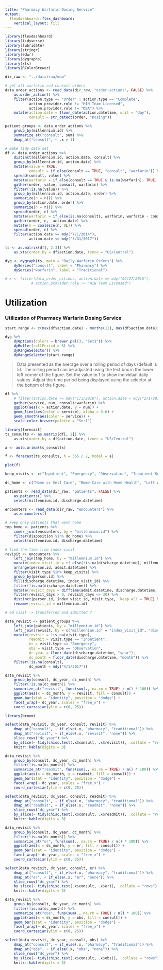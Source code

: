 ```yaml
---
title: "Pharmacy Warfarin Dosing Service"
output: 
  flexdashboard::flex_dashboard:
    vertical_layout: fill
---
```


```r
library(flexdashboard)
library(tidyverse)
library(lubridate)
library(stringr)
library(edwr)
library(dygraphs)
library(xts)
library(RColorBrewer)

dir_raw <- "../data/raw/mbo"

# get all warfarin and consult orders
data_order_actions <- read_data(dir_raw, "order-actions", FALSE) %>%
    as.order_action() %>%
    filter(action.type == "Order" | action.type == "Complete",
           action.provider.role != "HIN Team Licensed",
           action.provider.role != "DBA") %>%
    mutate(action.date = floor_date(action.datetime, unit = "day"),
           consult = str_detect(order, "Dosing"))

patient_groups <- data_order_actions %>%
    group_by(millennium.id) %>%
    summarize_at("consult", sum) %>%
    dmap_at("consult", ~ .x > 1)

# make tidy data set
df <- data_order_actions %>%
    distinct(millennium.id, action.date, consult) %>%
    group_by(millennium.id, action.date) %>%
    mutate(value = TRUE,
           consult = if_else(consult == TRUE, "consult", "warfarin")) %>%
    spread(consult, value) %>%
    mutate(warfarin = if_else(consult == TRUE & is.na(warfarin), TRUE, warfarin)) %>%
    gather(order, value, consult, warfarin) %>%
    filter(!is.na(value)) %>%
    group_by(millennium.id, action.date, order) %>%
    summarize(n = n()) %>%
    group_by(action.date, order) %>%
    summarize(n = n()) %>%
    spread(order, n) %>%
    mutate(warfarin = if_else(is.na(consult), warfarin, warfarin - consult)) %>%
    gather(order, n, -action.date) %>%
    mutate(n = coalesce(n, 0L)) %>%
    spread(order, n) %>%
    filter(action.date >= mdy("7/1/2014"),
           action.date <= mdy("3/31/2017"))

ts <- as.matrix(df[, 2:3]) %>% 
    as.xts(order.by = df$action.date, tzone = "US/Central")

dyg <- dygraph(ts, main = "Daily Warfarin Orders") %>%
    dySeries("consult", label = "Pharmacy") %>%
    dySeries("warfarin", label = "Traditional") 

# x <- filter(data_order_actions, action.date == mdy("02/27/2015"),
            # action.provider.role != "HIN Team Licensed")
```

Utilization
========================================================

### Utilization of Pharmacy Warfarin Dosing Service

```r
start.range <- c(max(df$action.date) - months(12), max(df$action.date))

dyg %>%
    dyOptions(colors = brewer.pal(3, "Set1")) %>%
    dyRoller(rollPeriod = 5) %>%
    dyRangeSelector() %>%
    dyRangeSelector(start.range)

```

> Data presented as the average over a rolling period of days (default is 5). The rolling period can be adjusted using the text box in the lower left corner of the figure. Set the value to 1 to show individual daily values. Adjust the time period being displayed using the selector at the bottom of the figure.

```r
df %>%
    # filter(action.date >= mdy("1/1/2016"), action.date < mdy("2/1/2017")) %>%
    gather(service, num, consult:warfarin) %>% 
    ggplot(aes(x = action.date, y = num)) +
    geom_line(aes(color = service), alpha = 0.6) +
    geom_smooth(aes(color = service)) +
    scale_color_brewer(palette = "Set1")
```

```r
library(forecast)
ts_consults <- as.matrix(df[, 2]) %>% 
    as.xts(order.by = df$action.date, tzone = "US/Central")

a <- auto.arima(ts_consults)

f <- forecast(ts_consults, h = 365 / 2, model = a)

plot(f)
```

```r
keep_visits <- c("Inpatient", "Emergency", "Observation", "Inpatient Snf", "Inpatient Rehab", "Inpatient Psych", "Inpatient LTC", "EC Fast ER Care", "72 Hour ER")

dc_home <- c("Home or Self Care", "Home Care with Home Health", "Left Against Medical Advise", "DC TO HOME/SELF CARE")

patients <- read_data(dir_raw, "patients", FALSE) %>%
    as.patients() %>%
    select(millennium.id, discharge.datetime) 

encounters <- read_data(dir_raw, "encounters") %>%
    as.encounters()

# keep only patients that went home
tmp_home <- patients %>%
    inner_join(encounters, by = "millennium.id") %>%
    filter(disposition %in% dc_home) %>%
    select(millennium.id, discharge.datetime) 

# find the time from index visit
revisit <- encounters %>%
    left_join(tmp_home, by = "millennium.id") %>%
    mutate(index_visit_id = if_else(!is.na(discharge.datetime), millennium.id, NA_character_)) %>%
    arrange(person.id, admit.datetime) %>%
    filter(visit.type %in% keep_visits) %>%
    group_by(person.id) %>%
    fill(discharge.datetime, index_visit_id) %>%
    filter(!is.na(discharge.datetime)) %>%
    mutate(revisit_days = difftime(admit.datetime, discharge.datetime, units = "days")) %>%
    filter(revisit_days > 0, revisit_days <= 30) %>%
    distinct(person.id, index_visit_id, visit.type, .keep_all = TRUE) %>%
    rename(revisit_id = millennium.id)

# ed visit -> transferred and admitted ?
```

```r
data_revisit <- patient_groups %>%
    left_join(patients, by = "millennium.id") %>%
    left_join(revisit, by = c("millennium.id" = "index_visit_id", "discharge.datetime")) %>%
    mutate(revisit = !is.na(visit.type),
           readmit = visit.type == "Inpatient",
           er = visit.type == "Emergency",
           obs = visit.type == "Observation",
           dc_year = floor_date(discharge.datetime, "year"),
           dc_month = floor_date(discharge.datetime, "month")) %>%
    filter(!is.na(consult),
           dc_month < mdy("4/1/2017")) 
```

```r
data_revisit %>%
    group_by(consult, dc_year, dc_month) %>%
    filter(!is.na(dc_month)) %>%
    summarize_at("revisit", funs(sum(., na.rm = TRUE) / n() * 100)) %>%
    ggplot(aes(x = dc_month, y = revisit, fill = consult)) +
    geom_bar(stat = "identity", position = "dodge") +
    facet_wrap(~ dc_year, scales = "free_x") +
    coord_cartesian(ylim = c(0, 25))
```

```r
library(broom)

select(data_revisit, dc_year, consult, revisit) %>%
    dmap_at("consult", ~ if_else(.x, "pharmacy", "traditional")) %>%
    dmap_at("revisit", ~ if_else(.x, "revisit", "none")) %>%
    slice_rows("dc_year") %>%
    by_slice(~ tidy(chisq.test(.x$consult, .x$revisit)), .collate = "rows") %>%
    knitr::kable(digits = 3)
```

```r
data_revisit %>%
    group_by(consult, dc_year, dc_month) %>%
    filter(!is.na(dc_month)) %>%
    summarize_at("readmit", funs(sum(., na.rm = TRUE) / n() * 100)) %>%
    ggplot(aes(x = dc_month, y = readmit, fill = consult)) +
    geom_bar(stat = "identity", position = "dodge") +
    facet_wrap(~ dc_year, scales = "free_x") +
    coord_cartesian(ylim = c(0, 25))
```

```r
select(data_revisit, dc_year, consult, readmit) %>%
    dmap_at("consult", ~ if_else(.x, "pharmacy", "traditional")) %>%
    dmap_at("readmit", ~ if_else(.x, "readmit", "none")) %>%
    slice_rows("dc_year") %>%
    by_slice(~ tidy(chisq.test(.x$consult, .x$readmit)), .collate = "rows") %>%
    knitr::kable(digits = 3)
```

```r
data_revisit %>%
    group_by(consult, dc_year, dc_month) %>%
    filter(!is.na(dc_month)) %>%
    summarize_at("er", funs(sum(., na.rm = TRUE) / n() * 100)) %>%
    ggplot(aes(x = dc_month, y = er, fill = consult)) +
    geom_bar(stat = "identity", position = "dodge") +
    facet_wrap(~ dc_year, scales = "free_x") +
    coord_cartesian(ylim = c(0, 25))
```

```r
select(data_revisit, dc_year, consult, er) %>%
    dmap_at("consult", ~ if_else(.x, "pharmacy", "traditional")) %>%
    dmap_at("er", ~ if_else(.x, "er", "none")) %>%
    slice_rows("dc_year") %>%
    by_slice(~ tidy(chisq.test(.x$consult, .x$er)), .collate = "rows") %>%
    knitr::kable(digits = 3)
```

```r
data_revisit %>%
    group_by(consult, dc_year, dc_month) %>%
    filter(!is.na(dc_month)) %>%
    summarize_at("obs", funs(sum(., na.rm = TRUE) / n() * 100)) %>%
    ggplot(aes(x = dc_month, y = obs, fill = consult)) +
    geom_bar(stat = "identity", position = "dodge") +
    facet_wrap(~ dc_year, scales = "free_x") +
    coord_cartesian(ylim = c(0, 25))
```

```r
select(data_revisit, dc_year, consult, obs) %>%
    dmap_at("consult", ~ if_else(.x, "pharmacy", "traditional")) %>%
    dmap_at("obs", ~ if_else(.x, "obs", "none")) %>%
    slice_rows("dc_year") %>%
    by_slice(~ tidy(chisq.test(.x$consult, .x$obs)), .collate = "rows") %>%
    knitr::kable(digits = 3)
```
